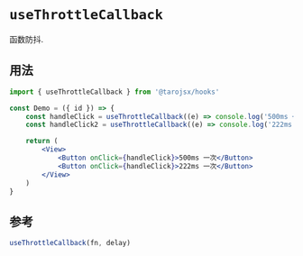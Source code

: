# `useThrottleCallback`

函数防抖.

## 用法

```jsx
import { useThrottleCallback } from '@tarojsx/hooks'

const Demo = ({ id }) => {
    const handleClick = useThrottleCallback((e) => console.log('500ms 一次'), true)
    const handleClick2 = useThrottleCallback((e) => console.log('222ms 一次'), 222)

    return (
        <View>
            <Button onClick={handleClick}>500ms 一次</Button>
            <Button onClick={handleClick}>222ms 一次</Button>
        </View>
    )
}
```

## 参考

```ts
useThrottleCallback(fn, delay)
```

